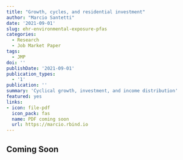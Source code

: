 ```yaml
---
title: "Growth, cycles, and residential investment"
author: "Marcio Santetti"
date: '2021-09-01'
slug: ehr-environmental-exposure-pfas
categories:
  - Research
  - Job Market Paper
tags:
  - JMP
doi: ''
publishDate: '2021-09-01'
publication_types:
  - '1'
publication: ''
summary: 'Cyclical growth, investment, and income distribution'
featured: yes
links:
- icon: file-pdf
  icon_pack: fas
  name: PDF coming soon
  url: https://marcio.rbind.io
---
```


## Coming Soon
